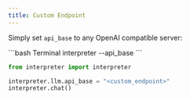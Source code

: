---
title: Custom Endpoint
---

Simply set `api_base` to any OpenAI compatible server:

<CodeGroup>
```bash Terminal
interpreter --api_base <custom_endpoint>
```

```python Python
from interpreter import interpreter

interpreter.llm.api_base = "<custom_endpoint>"
interpreter.chat()
```

</CodeGroup>
